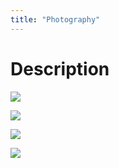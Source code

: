 ```yaml
---
title: "Photography"
---
```


# Description

::: {layout-ncol=2}

![](1.jpg)

![](2.jpg)

![](3.jpg)

![](4.jpg)

:::


```{=html}
<div  style="margin: 30px; text-align: center;">

</div>
```